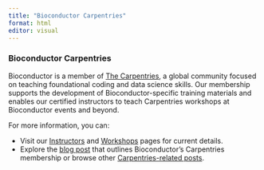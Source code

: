 ```yaml
---
title: "Bioconductor Carpentries"
format: html
editor: visual
---
```


### Bioconductor Carpentries

Bioconductor is a member of [The Carpentries](https://carpentries.org/), a global community focused on teaching foundational coding and data science skills. Our membership supports the development of Bioconductor-specific training materials and enables our certified instructors to teach Carpentries workshops at Bioconductor events and beyond.

For more information, you can:

- Visit our [Instructors](instructors.qmd) and [Workshops](workshops.qmd) pages for current details.
- Explore the [blog post](https://blog.bioconductor.org/posts/2022-07-12-carpentries-membership/) that outlines Bioconductor’s Carpentries membership or browse other [Carpentries-related posts](https://blog.bioconductor.org/index.html#category=Carpentries).
